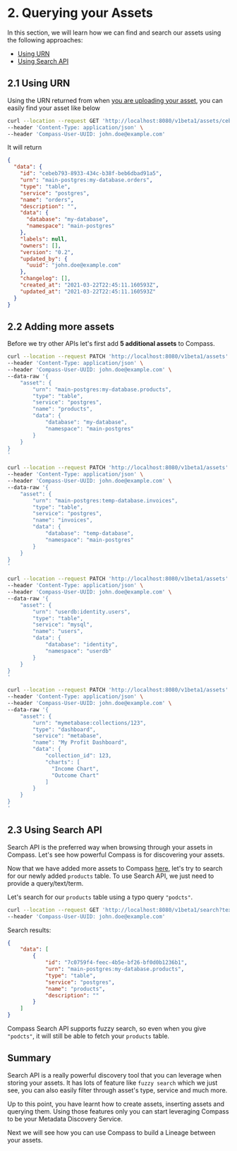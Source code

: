 
# 2. Querying your Assets

In this section, we will learn how we can find and search our assets using the following approaches:
- [Using URN](#21-using-urn)
- [Using Search API](#23-using-search-api)

## 2.1 Using URN

Using the URN returned from when [you are uploading your asset](./1-my-first-asset.md#13-sending-your-first-asset-to-compass), you can easily find your asset like below

```bash
curl --location --request GET 'http://localhost:8080/v1beta1/assets/cebeb793-8933-434c-b38f-beb6dbad91a5' \
--header 'Content-Type: application/json' \
--header 'Compass-User-UUID: john.doe@example.com'
```

It will return
```json
{
  "data": {
    "id": "cebeb793-8933-434c-b38f-beb6dbad91a5",
    "urn": "main-postgres:my-database.orders",
    "type": "table",
    "service": "postgres",
    "name": "orders",
    "description": "",
    "data": {
      "database": "my-database",
      "namespace": "main-postgres"
    },
    "labels": null,
    "owners": [],
    "version": "0.2",
    "updated_by": {
      "uuid": "john.doe@example.com"
    },
    "changelog": [],
    "created_at": "2021-03-22T22:45:11.160593Z",
    "updated_at": "2021-03-22T22:45:11.160593Z"
  }
}
```

## 2.2 Adding more assets

Before we try other APIs let's first add **5 additional assets** to Compass.

<Tabs>
<TabItem value="product" label="Product Table">

```bash
curl --location --request PATCH 'http://localhost:8080/v1beta1/assets' \
--header 'Content-Type: application/json' \
--header 'Compass-User-UUID: john.doe@example.com' \
--data-raw '{
    "asset": {
        "urn": "main-postgres:my-database.products",
        "type": "table",
        "service": "postgres",
        "name": "products",
        "data": {
            "database": "my-database",
            "namespace": "main-postgres"
        }
    }
}
'
```

</TabItem>
<TabItem value="different-database" label="Different Database">

```bash
curl --location --request PATCH 'http://localhost:8080/v1beta1/assets' \
--header 'Content-Type: application/json' \
--header 'Compass-User-UUID: john.doe@example.com' \
--data-raw '{
    "asset": {
        "urn": "main-postgres:temp-database.invoices",
        "type": "table",
        "service": "postgres",
        "name": "invoices",
        "data": {
            "database": "temp-database",
            "namespace": "main-postgres"
        }
    }
}
'
```

</TabItem>
<TabItem value="mysql" label="MySQL">

```bash
curl --location --request PATCH 'http://localhost:8080/v1beta1/assets' \
--header 'Content-Type: application/json' \
--header 'Compass-User-UUID: john.doe@example.com' \
--data-raw '{
    "asset": {
        "urn": "userdb:identity.users",
        "type": "table",
        "service": "mysql",
        "name": "users",
        "data": {
            "database": "identity",
            "namespace": "userdb"
        }
    }
}
'
```

</TabItem>
<TabItem value="dashboard-type" label="Dashboard Type">

```bash
curl --location --request PATCH 'http://localhost:8080/v1beta1/assets' \
--header 'Content-Type: application/json' \
--header 'Compass-User-UUID: john.doe@example.com' \
--data-raw '{
    "asset": {
        "urn": "mymetabase:collections/123",
        "type": "dashboard",
        "service": "metabase",
        "name": "My Profit Dashboard",
        "data": {
            "collection_id": 123,
            "charts": [
              "Income Chart",
              "Outcome Chart"
            ]
        }
    }
}
'
```

</TabItem>
</Tabs>

## 2.3 Using Search API

Search API is the preferred way when browsing through your assets in Compass. Let's see how powerful Compass is for discovering your assets.

Now that we have added more assets to Compass [here](#22-adding-more-assets), let's try to search for our newly added `products` table. To use Search API, we just need to provide a query/text/term.

Let's search for our `products` table using a typo query `"podcts"`.

```bash
curl --location --request GET 'http://localhost:8080/v1beta1/search?text=podcts' \
--header 'Compass-User-UUID: john.doe@example.com'
```

Search results:
```json
{
    "data": [
        {
            "id": "7c0759f4-feec-4b5e-bf26-bf0d0b1236b1",
            "urn": "main-postgres:my-database.products",
            "type": "table",
            "service": "postgres",
            "name": "products",
            "description": ""
        }
    ]
}
```

Compass Search API supports fuzzy search, so even when you give `"podcts"`, it will still be able to fetch your `products` table.

## Summary

Search API is a really powerful discovery tool that you can leverage when storing your assets. It has lots of feature like `fuzzy search` which we just see, you can also easily filter through asset's type, service and much more.

Up to this point, you have learnt how to create assets, inserting assets and querying them. Using those features only you can start leveraging Compass to be your Metadata Discovery Service.

Next we will see how you can use Compass to build a Lineage between your assets.
